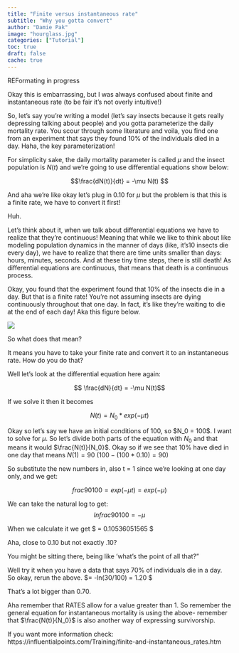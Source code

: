 ```yaml
---
title: "Finite versus instantaneous rate"
subtitle: "Why you gotta convert"
author: "Damie Pak"
image: "hourglass.jpg"
categories: ["Tutorial"]
toc: true
draft: false
cache: true
---
```


REFormating in progress

Okay this is embarrassing, but I was always confused about finite and instantaneous rate (to be fair it's not overly intuitive!)

So, let's say you're writing a model (let's say insects because it gets really depressing talking about people) and you gotta parameterize the daily mortality rate. You scour through some literature and voila, you find one from an experiment that says they found 10% of the individuals died in a day. Haha, the key parameterization!

For simplicity sake, the daily mortality parameter is called $\mu$ and the insect population is $N(t)$ and we're going to use differential equations show below:

$$\frac{dN(t)}{dt} = -\mu N(t) $$

And aha we're like okay let's plug in 0.10 for $\mu$ but the problem is that this is a finite rate, we have to convert it first!

Huh.

Let's think about it, when we talk about differential equations we have to realize that they're continuous! Meaning that while we like to think about like modeling population dynamics in the manner of days (like, it's10 insects die every day), we have to realize that there are time units smaller than days: hours, minutes, seconds. And at these tiny time steps, there is still death! As differential equations are continuous, that means that death is a continuous process.

Okay, you found that the experiment found that 10% of the insects die in a day. But that is a finite rate! You're not assuming insects are dying continuously throughout that one day. In fact, it's like they're waiting to die at the end of each day! Aka this figure below.

![](https://damiepak.com/wp-content/uploads/2021/01/Capture.png)

So what does that mean? 

It means you have to take your finite rate and convert it to an instantaneous rate. How do you do that?

Well let's look at the differential equation here again:

$$ \frac{dN}{dt} = -\mu N(t)$$

If we solve it then it becomes

$$N(t) = N_0 * exp(-\mu t)$$

Okay so let's say we have an initial conditions of 100, so \$N_0 = 100\$. I want to solve for $\mu$. So let's divide both parts of the equation with $N_0$ and that means it would $\frac{N(t)}{N_0}$. Okay so if we see that 10% have died in one day that means $N(1) = 90$ $(100- (100 * 0.10) = 90)$

So substitute the new numbers in, also t = 1 since we're looking at one day only, and we get: \

$$frac{90}{100} = exp(-\mu t) = exp(- \mu)$$

We can take the natural log to get: $$ ln frac{90}{100} = -\mu $$

When we calculate it we get \$ \mu = 0.10536051565 \$

Aha, close to 0.10 but not exactly .10?

You might be sitting there, being like 'what's the point of all that?"

Well try it when you have a data that says 70% of individuals die in a day. So okay, rerun the above. \$\mu = -ln(30/100) = 1.20 \$

That's a lot bigger than 0.70.

Aha remember that RATES allow for a value greater than 1. So remember the general equation for instantaneous mortality is using the above- remember that $\frac{N(t)}{N_0}$ is also another way of expressing survivorship. 

If you want more information check: https://influentialpoints.com/Training/finite-and-instantaneous_rates.htm
